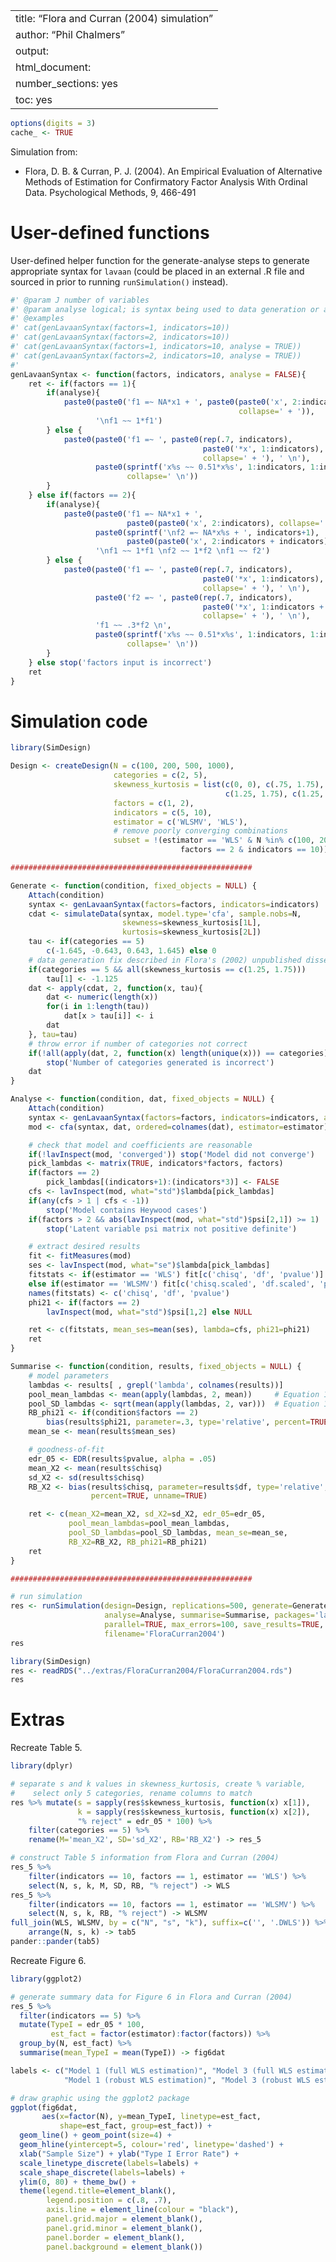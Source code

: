%\VignetteIndexEntry{SimDesign}
%\VignetteEngine{knitr::knitr}
---
title: "Flora and Curran (2004) simulation"
author: "Phil Chalmers"
output:
  html_document:
    number_sections: yes
    toc: yes
---

```r
options(digits = 3)
cache_ <- TRUE
```

Simulation from:

- Flora, D. B. & Curran, P. J. (2004). An Empirical Evaluation of Alternative Methods of Estimation for Confirmatory Factor Analysis With Ordinal Data. Psychological Methods, 9, 466-491

# User-defined functions

User-defined helper function for the generate-analyse steps to generate appropriate syntax for `lavaan` (could be placed in an external .R file and sourced in prior to running `runSimulation()` instead).

```r
#' @param J number of variables
#' @param analyse logical; is syntax being used to data generation or analysis?
#' @examples
#' cat(genLavaanSyntax(factors=1, indicators=10))
#' cat(genLavaanSyntax(factors=2, indicators=10))
#' cat(genLavaanSyntax(factors=1, indicators=10, analyse = TRUE))
#' cat(genLavaanSyntax(factors=2, indicators=10, analyse = TRUE))
#'
genLavaanSyntax <- function(factors, indicators, analyse = FALSE){
    ret <- if(factors == 1){
        if(analyse){
            paste0(paste0('f1 =~ NA*x1 + ', paste0(paste0('x', 2:indicators),
                                                   collapse=' + ')),
                   '\nf1 ~~ 1*f1')
        } else {
            paste0(paste0('f1 =~ ', paste0(rep(.7, indicators), 
                                           paste0('*x', 1:indicators),
                                           collapse=' + '), ' \n'),
                   paste0(sprintf('x%s ~~ 0.51*x%s', 1:indicators, 1:indicators), 
                          collapse=' \n'))
        }
    } else if(factors == 2){
        if(analyse){
            paste0(paste0('f1 =~ NA*x1 + ',
                          paste0(paste0('x', 2:indicators), collapse=' + ')),
                   paste0(sprintf('\nf2 =~ NA*x%s + ', indicators+1),
                          paste0(paste0('x', 2:indicators + indicators), collapse=' + ')),
                   '\nf1 ~~ 1*f1 \nf2 ~~ 1*f2 \nf1 ~~ f2')
        } else {
            paste0(paste0('f1 =~ ', paste0(rep(.7, indicators), 
                                           paste0('*x', 1:indicators),
                                           collapse=' + '), ' \n'),
                   paste0('f2 =~ ', paste0(rep(.7, indicators), 
                                           paste0('*x', 1:indicators + indicators),
                                           collapse=' + '), ' \n'),
                   'f1 ~~ .3*f2 \n',
                   paste0(sprintf('x%s ~~ 0.51*x%s', 1:indicators, 1:indicators), 
                          collapse=' \n'))
        }
    } else stop('factors input is incorrect')
    ret
}
```

# Simulation code

```r
library(SimDesign)

Design <- createDesign(N = c(100, 200, 500, 1000),
                       categories = c(2, 5),
                       skewness_kurtosis = list(c(0, 0), c(.75, 1.75), c(.75, 3.75),
                                                c(1.25, 1.75), c(1.25, 3.75)),
                       factors = c(1, 2),
                       indicators = c(5, 10),
                       estimator = c('WLSMV', 'WLS'),
                       # remove poorly converging combinations 
                       subset = !(estimator == 'WLS' & N %in% c(100, 200) &
                                      factors == 2 & indicators == 10))

######################################################

Generate <- function(condition, fixed_objects = NULL) {
    Attach(condition)
    syntax <- genLavaanSyntax(factors=factors, indicators=indicators)
    cdat <- simulateData(syntax, model.type='cfa', sample.nobs=N,
                         skewness=skewness_kurtosis[1L],
                         kurtosis=skewness_kurtosis[2L])
    tau <- if(categories == 5)
        c(-1.645, -0.643, 0.643, 1.645) else 0
    # data generation fix described in Flora's (2002) unpublished dissertation
    if(categories == 5 && all(skewness_kurtosis == c(1.25, 1.75)))
        tau[1] <- -1.125
    dat <- apply(cdat, 2, function(x, tau){
        dat <- numeric(length(x))
        for(i in 1:length(tau))
            dat[x > tau[i]] <- i
        dat
    }, tau=tau)
    # throw error if number of categories not correct
    if(!all(apply(dat, 2, function(x) length(unique(x))) == categories))
        stop('Number of categories generated is incorrect')
    dat
}

Analyse <- function(condition, dat, fixed_objects = NULL) {
    Attach(condition)
    syntax <- genLavaanSyntax(factors=factors, indicators=indicators, analyse=TRUE)
    mod <- cfa(syntax, dat, ordered=colnames(dat), estimator=estimator)

    # check that model and coefficients are reasonable
    if(!lavInspect(mod, 'converged')) stop('Model did not converge')
    pick_lambdas <- matrix(TRUE, indicators*factors, factors)
    if(factors == 2)
        pick_lambdas[(indicators+1):(indicators*3)] <- FALSE
    cfs <- lavInspect(mod, what="std")$lambda[pick_lambdas]
    if(any(cfs > 1 | cfs < -1))
        stop('Model contains Heywood cases')
    if(factors > 2 && abs(lavInspect(mod, what="std")$psi[2,1]) >= 1)
        stop('Latent variable psi matrix not positive definite')

    # extract desired results
    fit <- fitMeasures(mod)
    ses <- lavInspect(mod, what="se")$lambda[pick_lambdas]
    fitstats <- if(estimator == 'WLS') fit[c('chisq', 'df', 'pvalue')]
    else if(estimator == 'WLSMV') fit[c('chisq.scaled', 'df.scaled', 'pvalue.scaled')]
    names(fitstats) <- c('chisq', 'df', 'pvalue')
    phi21 <- if(factors == 2)
        lavInspect(mod, what="std")$psi[1,2] else NULL

    ret <- c(fitstats, mean_ses=mean(ses), lambda=cfs, phi21=phi21)
    ret
}

Summarise <- function(condition, results, fixed_objects = NULL) {
    # model parameters
    lambdas <- results[ , grepl('lambda', colnames(results))]
    pool_mean_lambdas <- mean(apply(lambdas, 2, mean))     # Equation 10
    pool_SD_lambdas <- sqrt(mean(apply(lambdas, 2, var)))  # Equation 11
    RB_phi21 <- if(condition$factors == 2)
        bias(results$phi21, parameter=.3, type='relative', percent=TRUE) else NULL
    mean_se <- mean(results$mean_ses)

    # goodness-of-fit
    edr_05 <- EDR(results$pvalue, alpha = .05)
    mean_X2 <- mean(results$chisq)
    sd_X2 <- sd(results$chisq)
    RB_X2 <- bias(results$chisq, parameter=results$df, type='relative',
                  percent=TRUE, unname=TRUE)

    ret <- c(mean_X2=mean_X2, sd_X2=sd_X2, edr_05=edr_05,
             pool_mean_lambdas=pool_mean_lambdas,
             pool_SD_lambdas=pool_SD_lambdas, mean_se=mean_se,
             RB_X2=RB_X2, RB_phi21=RB_phi21)
    ret
}

######################################################

# run simulation
res <- runSimulation(design=Design, replications=500, generate=Generate,
                     analyse=Analyse, summarise=Summarise, packages='lavaan', 
                     parallel=TRUE, max_errors=100, save_results=TRUE,
                     filename='FloraCurran2004')
res
```

```r
library(SimDesign)
res <- readRDS("../extras/FloraCurran2004/FloraCurran2004.rds")
res
```

# Extras

Recreate Table 5. 

```r
library(dplyr)

# separate s and k values in skewness_kurtosis, create % variable, 
#    select only 5 categories, rename columns to match
res %>% mutate(s = sapply(res$skewness_kurtosis, function(x) x[1]),
               k = sapply(res$skewness_kurtosis, function(x) x[2]),
               "% reject" = edr_05 * 100) %>% 
    filter(categories == 5) %>% 
    rename(M='mean_X2', SD='sd_X2', RB='RB_X2') -> res_5

# construct Table 5 information from Flora and Curran (2004)
res_5 %>%
    filter(indicators == 10, factors == 1, estimator == 'WLS') %>%  
    select(N, s, k, M, SD, RB, "% reject") -> WLS
res_5 %>% 
    filter(indicators == 10, factors == 1, estimator == 'WLSMV') %>%  
    select(N, s, k, RB, "% reject") -> WLSMV
full_join(WLS, WLSMV, by = c("N", "s", "k"), suffix=c('', '.DWLS')) %>% 
    arrange(N, s, k) -> tab5
pander::pander(tab5)
```

Recreate Figure 6. 

```r
library(ggplot2)

# generate summary data for Figure 6 in Flora and Curran (2004)
res_5 %>%
  filter(indicators == 5) %>%
  mutate(TypeI = edr_05 * 100,
         est_fact = factor(estimator):factor(factors)) %>%
  group_by(N, est_fact) %>%
  summarise(mean_TypeI = mean(TypeI)) -> fig6dat

labels <- c("Model 1 (full WLS estimation)", "Model 3 (full WLS estimation)",
            "Model 1 (robust WLS estimation)", "Model 3 (robust WLS estimation)")

# draw graphic using the ggplot2 package
ggplot(fig6dat,
       aes(x=factor(N), y=mean_TypeI, linetype=est_fact,
           shape=est_fact, group=est_fact)) +
  geom_line() + geom_point(size=4) +
  geom_hline(yintercept=5, colour='red', linetype='dashed') +
  xlab("Sample Size") + ylab("Type I Error Rate") +
  scale_linetype_discrete(labels=labels) +
  scale_shape_discrete(labels=labels) +
  ylim(0, 80) + theme_bw() +
  theme(legend.title=element_blank(),
        legend.position = c(.8, .7),
        axis.line = element_line(colour = "black"),
        panel.grid.major = element_blank(),
        panel.grid.minor = element_blank(),
        panel.border = element_blank(),
        panel.background = element_blank())
```





